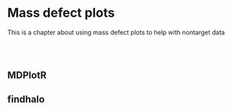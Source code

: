 # Mass defect plots {#mass_defect}

This is a chapter about using mass defect plots to help with nontarget data

<br><br> 


## MDPlotR


## findhalo


